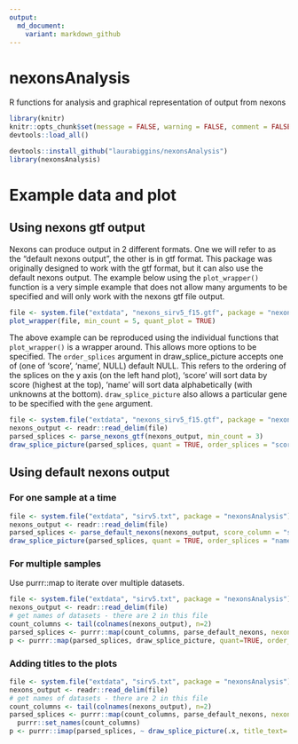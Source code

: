 ---
output:
  md_document:
    variant: markdown_github
---

# nexonsAnalysis

R functions for analysis and graphical representation of output from nexons

```{r setup, include=FALSE}
library(knitr)
knitr::opts_chunk$set(message = FALSE, warning = FALSE, comment = FALSE, fig.path = "man/figures/README-")
devtools::load_all()
```

```{r, eval = FALSE}
devtools::install_github("laurabiggins/nexonsAnalysis")
library(nexonsAnalysis)
```


# Example data and plot

## Using nexons gtf output

Nexons can produce output in 2 different formats. One we will refer to as the "default nexons output", the other is in gtf format.
This package was originally designed to work with the gtf format, but it can also use the default nexons output.
The example below using the `plot_wrapper()` function is a very simple example that does not allow many arguments to be specified and will only work with the nexons gtf file output.

```{r, fig.width = 12, fig.height = 4}
file <- system.file("extdata", "nexons_sirv5_f15.gtf", package = "nexonsAnalysis")
plot_wrapper(file, min_count = 5, quant_plot = TRUE)
```

The above example can be reproduced using the individual functions that `plot_wrapper()` is a wrapper around.
This allows more options to be specified. The `order_splices` argument in draw_splice_picture accepts one of (one of 'score', 'name', NULL) default NULL. This refers to the ordering of the splices on the y axis (on the left hand plot), 'score' will sort data by score (highest at the top), 'name' will sort data alphabetically (with unknowns at the bottom).
`draw_splice_picture` also allows a particular gene to be specified with the `gene` argument.

```{r, fig.width = 12, fig.height = 4}
file <- system.file("extdata", "nexons_sirv5_f15.gtf", package = "nexonsAnalysis")
nexons_output <- readr::read_delim(file)
parsed_splices <- parse_nexons_gtf(nexons_output, min_count = 3)
draw_splice_picture(parsed_splices, quant = TRUE, order_splices = "score", gene="SIRV5")
```

## Using default nexons output

### For one sample at a time

```{r, fig.width = 12, fig.height = 4}
file <- system.file("extdata", "sirv5.txt", package = "nexonsAnalysis")
nexons_output <- readr::read_delim(file)
parsed_splices <- parse_default_nexons(nexons_output, score_column = "seqs_sirv5_minimap.sam")
draw_splice_picture(parsed_splices, quant = TRUE, order_splices = "name")
```

### For multiple samples

Use purrr::map to iterate over multiple datasets.

```{r, fig.width = 12, fig.height = 4}
file <- system.file("extdata", "sirv5.txt", package = "nexonsAnalysis")
nexons_output <- readr::read_delim(file)
# get names of datasets - there are 2 in this file
count_columns <- tail(colnames(nexons_output), n=2)
parsed_splices <- purrr::map(count_columns, parse_default_nexons, nexons_output=nexons_output)
p <- purrr::map(parsed_splices, draw_splice_picture, quant=TRUE, order_splices = "score")
```
### Adding titles to the plots 

```{r, fig.width = 12, fig.height = 4}
file <- system.file("extdata", "sirv5.txt", package = "nexonsAnalysis")
nexons_output <- readr::read_delim(file)
# get names of datasets - there are 2 in this file
count_columns <- tail(colnames(nexons_output), n=2)
parsed_splices <- purrr::map(count_columns, parse_default_nexons, nexons_output=nexons_output) |>
  purrr::set_names(count_columns)
p <- purrr::imap(parsed_splices, ~ draw_splice_picture(.x, title_text=.y, quant=TRUE, order_splices = "score"))
```






